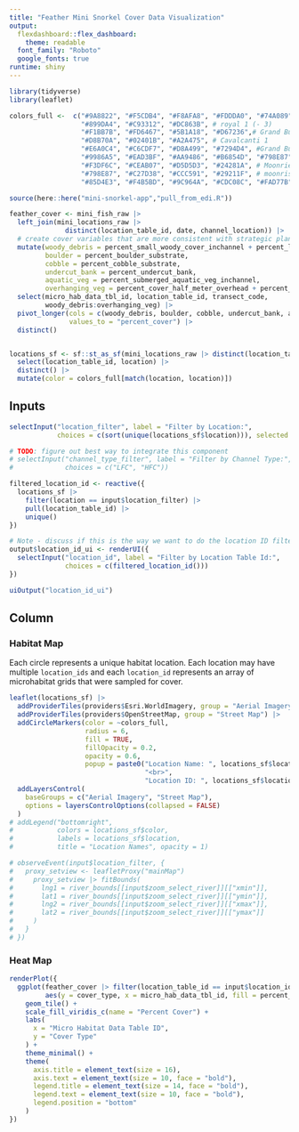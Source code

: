 ```yaml
---
title: "Feather Mini Snorkel Cover Data Visualization"
output: 
  flexdashboard::flex_dashboard:
    theme: readable
  font_family: "Roboto"
  google_fonts: true
runtime: shiny
---
```


```r
library(tidyverse)
library(leaflet)

colors_full <-  c("#9A8822", "#F5CDB4", "#F8AFA8", "#FDDDA0", "#74A089", #Royal 2
                  "#899DA4", "#C93312", "#DC863B", # royal 1 (- 3)
                  "#F1BB7B", "#FD6467", "#5B1A18", "#D67236",# Grand Budapest 1 (-4)
                  "#D8B70A", "#02401B", "#A2A475", # Cavalcanti 1
                  "#E6A0C4", "#C6CDF7", "#D8A499", "#7294D4", #Grand Budapest 2
                  "#9986A5", "#EAD3BF", "#AA9486", "#B6854D", "#798E87", # Isle of dogs 2 altered slightly
                  "#F3DF6C", "#CEAB07", "#D5D5D3", "#24281A", # Moonriese 1, 
                  "#798E87", "#C27D38", "#CCC591", "#29211F", # moonrise 2
                  "#85D4E3", "#F4B5BD", "#9C964A", "#CDC08C", "#FAD77B" ) # moonrise 3 

source(here::here("mini-snorkel-app","pull_from_edi.R"))

feather_cover <- mini_fish_raw |> 
  left_join(mini_locations_raw |> 
              distinct(location_table_id, date, channel_location)) |> 
  # create cover variables that are more consistent with strategic plan categories
  mutate(woody_debris = percent_small_woody_cover_inchannel + percent_large_woody_cover_inchannel,
         boulder = percent_boulder_substrate,
         cobble = percent_cobble_substrate, 
         undercut_bank = percent_undercut_bank, 
         aquatic_veg = percent_submerged_aquatic_veg_inchannel, 
         overhanging_veg = percent_cover_half_meter_overhead + percent_cover_more_than_half_meter_overhead) |> 
  select(micro_hab_data_tbl_id, location_table_id, transect_code,
         woody_debris:overhanging_veg) |>
  pivot_longer(cols = c(woody_debris, boulder, cobble, undercut_bank, aquatic_veg, overhanging_veg), names_to = "cover_type", 
               values_to = "percent_cover") |>  
  distinct() 


locations_sf <- sf::st_as_sf(mini_locations_raw |> distinct(location_table_id, date, channel_location, .keep_all = T) |> na.omit(), coords = c('longitude', 'latitude')) |> 
  select(location_table_id, location) |> 
  distinct() |> 
  mutate(color = colors_full[match(location, location)])


```

Inputs {.sidebar}
------------------------------------------------------------------------

```r
selectInput("location_filter", label = "Filter by Location:",
            choices = c(sort(unique(locations_sf$location))), selected = "hatchery ditch")

# TODO: figure out best way to integrate this component 
# selectInput("channel_type_filter", label = "Filter by Channel Type:",
#             choices = c("LFC", "HFC"))

```

```r
filtered_location_id <- reactive({
  locations_sf |>
    filter(location == input$location_filter) |>
    pull(location_table_id) |> 
    unique()
})
```

```r
# Note - discuss if this is the way we want to do the location ID filter. Considering if we need it
output$location_id_ui <- renderUI({
  selectInput("location_id", label = "Filter by Location Table Id:",
              choices = c(filtered_location_id()))
})
```


```r

uiOutput("location_id_ui")
```

Column
------------------------------------------------------------------------

### Habitat Map

Each circle represents a unique habitat location. Each location may have multiple `location_ids` and each `location_id` represents an array of microhabitat grids that were sampled for cover. 

```r
leaflet(locations_sf) |> 
  addProviderTiles(providers$Esri.WorldImagery, group = "Aerial Imagery") |> 
  addProviderTiles(providers$OpenStreetMap, group = "Street Map") |> 
  addCircleMarkers(color = ~colors_full,
                   radius = 6,
                   fill = TRUE, 
                   fillOpacity = 0.2,
                   opacity = 0.6,
                   popup = paste0("Location Name: ", locations_sf$location, 
                                  "<br>",
                                  "Location ID: ", locations_sf$location_table_id)) |> 
  addLayersControl(
    baseGroups = c("Aerial Imagery", "Street Map"),
    options = layersControlOptions(collapsed = FALSE)
  )
# addLegend("bottomright", 
#           colors = locations_sf$color, 
#           labels = locations_sf$location,
#           title = "Location Names", opacity = 1)

# observeEvent(input$location_filter, {
#   proxy_setview <- leafletProxy("mainMap")
#     proxy_setview |> fitBounds(
#       lng1 = river_bounds[[input$zoom_select_river]][["xmin"]],
#       lat1 = river_bounds[[input$zoom_select_river]][["ymin"]],
#       lng2 = river_bounds[[input$zoom_select_river]][["xmax"]],
#       lat2 = river_bounds[[input$zoom_select_river]][["ymax"]]
#     )
#   }
# })

```

### Heat Map

```r
renderPlot({
  ggplot(feather_cover |> filter(location_table_id == input$location_id),
         aes(y = cover_type, x = micro_hab_data_tbl_id, fill = percent_cover)) + 
    geom_tile() + 
    scale_fill_viridis_c(name = "Percent Cover") +
    labs(
      x = "Micro Habitat Data Table ID",   
      y = "Cover Type"                     
    ) +
    theme_minimal() +
    theme(
      axis.title = element_text(size = 16),
      axis.text = element_text(size = 10, face = "bold"),
      legend.title = element_text(size = 14, face = "bold"),
      legend.text = element_text(size = 10, face = "bold"),
      legend.position = "bottom"
    )
})
```



